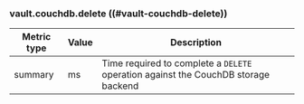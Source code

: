 ### vault.couchdb.delete ((#vault-couchdb-delete))

Metric type | Value | Description
----------- | ----- | -----------
summary     | ms    | Time required to complete a `DELETE` operation against the CouchDB storage backend